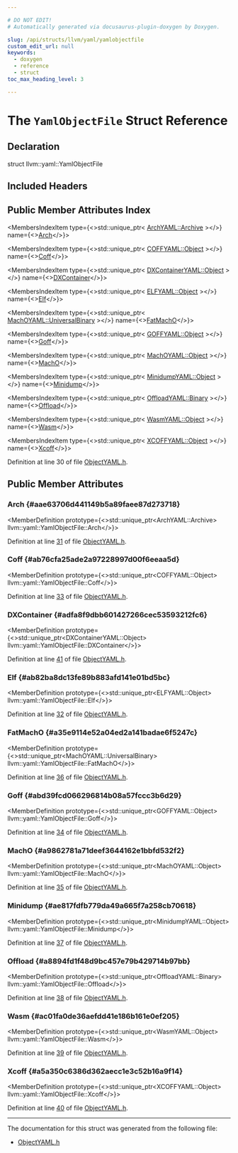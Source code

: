 ```yaml
---

# DO NOT EDIT!
# Automatically generated via docusaurus-plugin-doxygen by Doxygen.

slug: /api/structs/llvm/yaml/yamlobjectfile
custom_edit_url: null
keywords:
  - doxygen
  - reference
  - struct
toc_max_heading_level: 3

---
```





# The `YamlObjectFile` Struct Reference

<DoxygenPage pluginConfig={pluginConfig}>



## Declaration

<CodeBlock>struct llvm::yaml::YamlObjectFile</CodeBlock>

## Included Headers

<IncludesList>
<IncludesListItem
  filePath="llvm/ObjectYAML/ObjectYAML.h"
  permalink="/docs/api/files/include/include/llvm/include/llvm/objectyaml/objectyaml-h"
  isLocal="true" />
</IncludesList>

## Public Member Attributes Index

<MembersIndex>

<MembersIndexItem
  type={<>std::unique&#95;ptr&lt; <a href="/docs/api/structs/llvm/archyaml/archive">ArchYAML::Archive</a> &gt;</>}
  name={<><a href="#aae63706d441149b5a89faee87d273718">Arch</a></>}>
</MembersIndexItem>

<MembersIndexItem
  type={<>std::unique&#95;ptr&lt; <a href="/docs/api/structs/llvm/coffyaml/object">COFFYAML::Object</a> &gt;</>}
  name={<><a href="#ab76cfa25ade2a97228997d00f6eeaa5d">Coff</a></>}>
</MembersIndexItem>

<MembersIndexItem
  type={<>std::unique&#95;ptr&lt; <a href="/docs/api/structs/llvm/dxcontaineryaml/object">DXContainerYAML::Object</a> &gt;</>}
  name={<><a href="#adfa8f9dbb601427266cec53593212fc6">DXContainer</a></>}>
</MembersIndexItem>

<MembersIndexItem
  type={<>std::unique&#95;ptr&lt; <a href="/docs/api/structs/llvm/elfyaml/object">ELFYAML::Object</a> &gt;</>}
  name={<><a href="#ab82ba8dc13fe89b883afd141e01bd5bc">Elf</a></>}>
</MembersIndexItem>

<MembersIndexItem
  type={<>std::unique&#95;ptr&lt; <a href="/docs/api/structs/llvm/machoyaml/universalbinary">MachOYAML::UniversalBinary</a> &gt;</>}
  name={<><a href="#a35e9114e52a04ed2a141badae6f5247c">FatMachO</a></>}>
</MembersIndexItem>

<MembersIndexItem
  type={<>std::unique&#95;ptr&lt; <a href="/docs/api/structs/llvm/goffyaml/object">GOFFYAML::Object</a> &gt;</>}
  name={<><a href="#abd39fcd066296814b08a57fccc3b6d29">Goff</a></>}>
</MembersIndexItem>

<MembersIndexItem
  type={<>std::unique&#95;ptr&lt; <a href="/docs/api/structs/llvm/machoyaml/object">MachOYAML::Object</a> &gt;</>}
  name={<><a href="#a9862781a71deef3644162e1bbfd532f2">MachO</a></>}>
</MembersIndexItem>

<MembersIndexItem
  type={<>std::unique&#95;ptr&lt; <a href="/docs/api/structs/llvm/minidumpyaml/object">MinidumpYAML::Object</a> &gt;</>}
  name={<><a href="#ae817fdfb779da49a665f7a258cb70618">Minidump</a></>}>
</MembersIndexItem>

<MembersIndexItem
  type={<>std::unique&#95;ptr&lt; <a href="/docs/api/structs/llvm/offloadyaml/binary">OffloadYAML::Binary</a> &gt;</>}
  name={<><a href="#a8894fd1f48d9bc457e79b429714b97bb">Offload</a></>}>
</MembersIndexItem>

<MembersIndexItem
  type={<>std::unique&#95;ptr&lt; <a href="/docs/api/structs/llvm/wasmyaml/object">WasmYAML::Object</a> &gt;</>}
  name={<><a href="#ac01fa0de36aefdd41e186b161e0ef205">Wasm</a></>}>
</MembersIndexItem>

<MembersIndexItem
  type={<>std::unique&#95;ptr&lt; <a href="/docs/api/structs/llvm/xcoffyaml/object">XCOFFYAML::Object</a> &gt;</>}
  name={<><a href="#a5a350c6386d362aecc1e3c52b16a9f14">Xcoff</a></>}>
</MembersIndexItem>

</MembersIndex>


Definition at line 30 of file <a href="/docs/api/files/include/include/llvm/include/llvm/objectyaml/objectyaml-h">ObjectYAML.h</a>.

<SectionDefinition>

## Public Member Attributes

### Arch {#aae63706d441149b5a89faee87d273718}

<MemberDefinition
  prototype={<>std::unique&#95;ptr&lt;ArchYAML::Archive&gt; llvm::yaml::YamlObjectFile::Arch</>}>

Definition at line <a href="/docs/api/files/include/include/llvm/include/llvm/objectyaml/objectyaml-h/#l00031">31</a> of file <a href="/docs/api/files/include/include/llvm/include/llvm/objectyaml/objectyaml-h">ObjectYAML.h</a>.
</MemberDefinition>

### Coff {#ab76cfa25ade2a97228997d00f6eeaa5d}

<MemberDefinition
  prototype={<>std::unique&#95;ptr&lt;COFFYAML::Object&gt; llvm::yaml::YamlObjectFile::Coff</>}>

Definition at line <a href="/docs/api/files/include/include/llvm/include/llvm/objectyaml/objectyaml-h/#l00033">33</a> of file <a href="/docs/api/files/include/include/llvm/include/llvm/objectyaml/objectyaml-h">ObjectYAML.h</a>.
</MemberDefinition>

### DXContainer {#adfa8f9dbb601427266cec53593212fc6}

<MemberDefinition
  prototype={<>std::unique&#95;ptr&lt;DXContainerYAML::Object&gt; llvm::yaml::YamlObjectFile::DXContainer</>}>

Definition at line <a href="/docs/api/files/include/include/llvm/include/llvm/objectyaml/objectyaml-h/#l00041">41</a> of file <a href="/docs/api/files/include/include/llvm/include/llvm/objectyaml/objectyaml-h">ObjectYAML.h</a>.
</MemberDefinition>

### Elf {#ab82ba8dc13fe89b883afd141e01bd5bc}

<MemberDefinition
  prototype={<>std::unique&#95;ptr&lt;ELFYAML::Object&gt; llvm::yaml::YamlObjectFile::Elf</>}>

Definition at line <a href="/docs/api/files/include/include/llvm/include/llvm/objectyaml/objectyaml-h/#l00032">32</a> of file <a href="/docs/api/files/include/include/llvm/include/llvm/objectyaml/objectyaml-h">ObjectYAML.h</a>.
</MemberDefinition>

### FatMachO {#a35e9114e52a04ed2a141badae6f5247c}

<MemberDefinition
  prototype={<>std::unique&#95;ptr&lt;MachOYAML::UniversalBinary&gt; llvm::yaml::YamlObjectFile::FatMachO</>}>

Definition at line <a href="/docs/api/files/include/include/llvm/include/llvm/objectyaml/objectyaml-h/#l00036">36</a> of file <a href="/docs/api/files/include/include/llvm/include/llvm/objectyaml/objectyaml-h">ObjectYAML.h</a>.
</MemberDefinition>

### Goff {#abd39fcd066296814b08a57fccc3b6d29}

<MemberDefinition
  prototype={<>std::unique&#95;ptr&lt;GOFFYAML::Object&gt; llvm::yaml::YamlObjectFile::Goff</>}>

Definition at line <a href="/docs/api/files/include/include/llvm/include/llvm/objectyaml/objectyaml-h/#l00034">34</a> of file <a href="/docs/api/files/include/include/llvm/include/llvm/objectyaml/objectyaml-h">ObjectYAML.h</a>.
</MemberDefinition>

### MachO {#a9862781a71deef3644162e1bbfd532f2}

<MemberDefinition
  prototype={<>std::unique&#95;ptr&lt;MachOYAML::Object&gt; llvm::yaml::YamlObjectFile::MachO</>}>

Definition at line <a href="/docs/api/files/include/include/llvm/include/llvm/objectyaml/objectyaml-h/#l00035">35</a> of file <a href="/docs/api/files/include/include/llvm/include/llvm/objectyaml/objectyaml-h">ObjectYAML.h</a>.
</MemberDefinition>

### Minidump {#ae817fdfb779da49a665f7a258cb70618}

<MemberDefinition
  prototype={<>std::unique&#95;ptr&lt;MinidumpYAML::Object&gt; llvm::yaml::YamlObjectFile::Minidump</>}>

Definition at line <a href="/docs/api/files/include/include/llvm/include/llvm/objectyaml/objectyaml-h/#l00037">37</a> of file <a href="/docs/api/files/include/include/llvm/include/llvm/objectyaml/objectyaml-h">ObjectYAML.h</a>.
</MemberDefinition>

### Offload {#a8894fd1f48d9bc457e79b429714b97bb}

<MemberDefinition
  prototype={<>std::unique&#95;ptr&lt;OffloadYAML::Binary&gt; llvm::yaml::YamlObjectFile::Offload</>}>

Definition at line <a href="/docs/api/files/include/include/llvm/include/llvm/objectyaml/objectyaml-h/#l00038">38</a> of file <a href="/docs/api/files/include/include/llvm/include/llvm/objectyaml/objectyaml-h">ObjectYAML.h</a>.
</MemberDefinition>

### Wasm {#ac01fa0de36aefdd41e186b161e0ef205}

<MemberDefinition
  prototype={<>std::unique&#95;ptr&lt;WasmYAML::Object&gt; llvm::yaml::YamlObjectFile::Wasm</>}>

Definition at line <a href="/docs/api/files/include/include/llvm/include/llvm/objectyaml/objectyaml-h/#l00039">39</a> of file <a href="/docs/api/files/include/include/llvm/include/llvm/objectyaml/objectyaml-h">ObjectYAML.h</a>.
</MemberDefinition>

### Xcoff {#a5a350c6386d362aecc1e3c52b16a9f14}

<MemberDefinition
  prototype={<>std::unique&#95;ptr&lt;XCOFFYAML::Object&gt; llvm::yaml::YamlObjectFile::Xcoff</>}>

Definition at line <a href="/docs/api/files/include/include/llvm/include/llvm/objectyaml/objectyaml-h/#l00040">40</a> of file <a href="/docs/api/files/include/include/llvm/include/llvm/objectyaml/objectyaml-h">ObjectYAML.h</a>.
</MemberDefinition>

</SectionDefinition>

<hr/>

The documentation for this struct was generated from the following file:

<ul>
<li><a href="/docs/api/files/include/include/llvm/include/llvm/objectyaml/objectyaml-h">ObjectYAML.h</a></li>
</ul>

</DoxygenPage>
